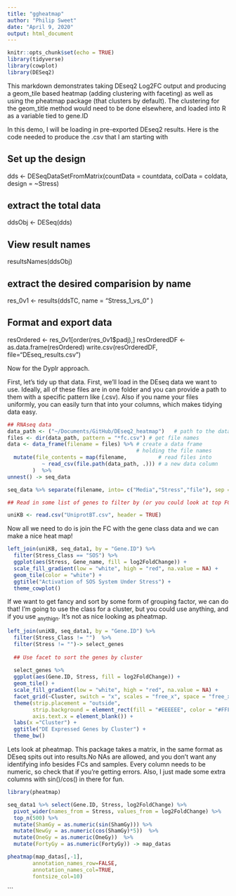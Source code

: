 ---
title: "ggheatmap"
author: "Philip Sweet"
date: "April 9, 2020"
output: html_document
---

```{r setup, include=FALSE}
knitr::opts_chunk$set(echo = TRUE)
library(tidyverse)
library(cowplot)
library(DESeq2)

```

This markdown demonstrates taking DEseq2 Log2FC output and producing a geom_tile based heatmap (adding clustering with faceting) as well as using the pheatmap package (that clusters by default).  The clustering for the geom_title method would need to be done elsewhere, and loaded into R as a variable tied to gene.ID

In this demo, I will be loading in pre-exported DEseq2 results. Here is the code needed to produce the .csv that I am starting with 

## Set up the design
dds <- DESeqDataSetFromMatrix(countData = countdata, colData = coldata, design = ~Stress)

## extract the total data
ddsObj <- DESeq(dds)

## View result names 
resultsNames(ddsObj)

## extract the desired comparision by name
res_0v1 <- results(ddsTC, name = "Stress_1_vs_0" ) 

## Format and export data 
resOrdered <- res_0v1[order(res_0v1$padj),]
resOrderedDF <- as.data.frame(resOrdered)
write.csv(resOrderedDF, file="DEseq_results.csv")


Now for the Dyplr approach.

First, let's tidy up that data. First, we'll load in the DEseq data we want to use. Ideally, all of these files are in one folder and you can provide a path to them with a specific pattern like (.csv). Also if you name your files uniformly, you can easily turn that into your columns, which makes tidying data easy.
```{r}

## RNAseq data
data_path <- ("~/Documents/GitHub/DEseq2_heatmap")   # path to the data
files <- dir(data_path, pattern = "*fc.csv") # get file names
data <- data_frame(filename = files) %>% # create a data frame
                                         # holding the file names
  mutate(file_contents = map(filename,          # read files into
           ~ read_csv(file.path(data_path, .))) # a new data column
        )  %>%
unnest() -> seq_data

seq_data %>% separate(filename, into= c("Media","Stress","file"), sep = "_", remove = TRUE) -> seq_data1

## Read in some list of genes to filter by (or you could look at top FC)

uniKB <- read.csv("UniprotBT.csv", header = TRUE)

```

Now all we need to do is join the FC with the gene class data and we can make a nice heat map!

```{r}


left_join(uniKB, seq_data1, by = "Gene.ID") %>%
  filter(Stress_Class == "SOS") %>%
  ggplot(aes(Stress, Gene_name, fill = log2FoldChange)) +
  scale_fill_gradient(low = "white", high = "red", na.value = NA) +
  geom_tile(color = "white") +
  ggtitle("Activation of SOS System Under Stress") +
  theme_cowplot()

```

If we want to get fancy and sort by some form of grouping factor, we can do that! I'm going to use the class for a cluster, but you could use anything, and if you use ~anythign~. It's not as nice looking as pheatmap.

```{r}

left_join(uniKB, seq_data1, by = "Gene.ID") %>%
  filter(Stress_Class != "")  %>%
  filter(Stress != "")-> select_genes
  
  ## Use facet to sort the genes by cluster
  
  select_genes %>%
  ggplot(aes(Gene.ID, Stress, fill = log2FoldChange)) +
  geom_tile() +
  scale_fill_gradient(low = "white", high = "red", na.value = NA) +
  facet_grid(~Cluster, switch = "x", scales = "free_x", space = "free_x") +
  theme(strip.placement = "outside",
        strip.background = element_rect(fill = "#EEEEEE", color = "#FFFFFF"),
        axis.text.x = element_blank()) +
  labs(x ="Cluster") +
  ggtitle("DE Expressed Genes by Cluster") +
  theme_bw()


```





Lets look at pheatmap. This package takes a matrix, in the same format as DEseq spits out into results.No NAs are allowed, and you don't want any identifying info besides FCs and samples. Every column needs to be numeric, so check that if you're getting errors. Also, I just made some extra columns with sin()/cos() in there for fun. 
```{r}

library(pheatmap)

seq_data1 %>% select(Gene.ID, Stress, log2FoldChange) %>%
  pivot_wider(names_from = Stress, values_from = log2FoldChange) %>% 
  top_n(500) %>%
  mutate(ShamGy = as.numeric(sin(ShamGy))) %>%
  mutate(NewGy = as.numeric(cos(ShamGy)*5))  %>%
  mutate(OneGy = as.numeric(OneGy))  %>%
  mutate(FortyGy = as.numeric(FortyGy)) -> map_datas

pheatmap(map_datas[,-1],
        annotation_names_row=FALSE,
        annotation_names_col=TRUE,
        fontsize_col=10)


```













```




